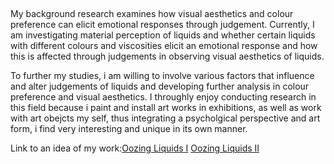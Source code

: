 &nbsp;

My background research examines how visual aesthetics and colour preference can elicit emotional responses through judgement. Currently, I am investigating material perception of liquids and whether certain liquids with different colours and viscosities elicit an emotional response and how this is affected through judgements in observing visual aesthetics of liquids.

To further my studies, i am willing to involve various factors that influence and alter judgements of liquids and developing further analysis in colour preference and visual aesthetics. I throughly enjoy conducting research in this field because i paint and install art works in exhibitions, as well as work with art obejcts my self, thus integrating a psycholgical perspective and art form, i find very interesting and unique in its own manner. 


Link to an idea of my work:[Oozing Liquids I](https://www.youtube.com/watch?v=M5xnAdVPbgQ)
                           [Oozing Liquids II](https://www.youtube.com/watch?v=mE9VpirfhGk)




